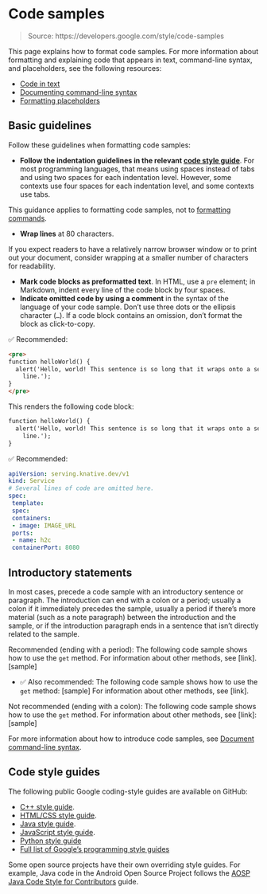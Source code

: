 # Code samples

> Source: https://developers.google.com/style/code-samples

This page explains how to format code samples. For more information about formatting and explaining code that appears in text, command-line syntax, and placeholders, see the following resources:

- [Code in text](https://developers.google.com/style/code-in-text)
- [Documenting command-line syntax](https://developers.google.com/style/code-syntax)
- [Formatting placeholders](https://developers.google.com/style/placeholders)

## Basic guidelines

Follow these guidelines when formatting code samples:

- **Follow the indentation guidelines in the relevant [code style guide](https://developers.google.com/style/code-samples#coding)**. For most programming languages, that means using spaces instead of tabs and using two spaces for each indentation level. However, some contexts use four spaces for each indentation level, and some contexts use tabs.

This guidance applies to formatting code samples, not to [formatting commands](https://developers.google.com/style/code-syntax#formatting-a-command).

- **Wrap lines** at 80 characters.

If you expect readers to have a relatively narrow browser window or to print out your document, consider wrapping at a smaller number of characters for readability.

- **Mark code blocks as preformatted text**. In HTML, use a `pre` element; in Markdown, indent every line of the code block by four spaces.
- **Indicate omitted code by using a comment** in the syntax of the language of your code sample. Don't use three dots or the ellipsis character (`…`). If a code block contains an omission, don't format the block as click-to-copy.

✅ Recommended:

```html
<pre>
function helloWorld() {
  alert('Hello, world! This sentence is so long that it wraps onto a second
    line.');
}
</pre>
```

This renders the following code block:

```html
function helloWorld() {
  alert('Hello, world! This sentence is so long that it wraps onto a second
    line.');
}
```

✅ Recommended:

```yaml
apiVersion: serving.knative.dev/v1
kind: Service
# Several lines of code are omitted here.
spec:
 template:
 spec:
 containers:
 - image: IMAGE_URL
 ports:
 - name: h2c
 containerPort: 8080
```

## Introductory statements

In most cases, precede a code sample with an introductory sentence or paragraph. The introduction can end with a colon or a period; usually a colon if it immediately precedes the sample, usually a period if there's more material (such as a note paragraph) between the introduction and the sample, or if the introduction paragraph ends in a sentence that isn't directly related to the sample.

Recommended (ending with a period): The following code sample shows how to use the `get` method. For information about other methods, see [link]. [sample]

- ✅ Also recommended: The following code sample shows how to use the `get` method: [sample] For information about other methods, see [link].

Not recommended (ending with a colon): The following code sample shows how to use the `get` method. For information about other methods, see [link]: [sample]

For more information about how to introduce code samples, see [Document command-line syntax](https://developers.google.com/style/code-syntax).

## Code style guides {#coding}

The following public Google coding-style guides are available on GitHub:

- [C++ style guide](https://google.github.io/styleguide/cppguide.html).
- [HTML/CSS style guide](https://google.github.io/styleguide/htmlcssguide.html).
- [Java style guide](https://google.github.io/styleguide/javaguide.html).
- [JavaScript style guide](https://google.github.io/styleguide/javascriptguide.xml).
- [Python style guide](https://google.github.io/styleguide/pyguide)
- [Full list of Google's programming style guides](https://google.github.io/styleguide/)

Some open source projects have their own overriding style guides. For example, Java code in the Android Open Source Project follows the [AOSP Java Code Style for Contributors](https://source.android.com/setup/contribute/code-style) guide.